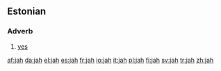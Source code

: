 {{also|Jah}}
==Estonian==

===Adverb===
{{infl|et|adverb}}

# [[yes]]

[[af:jah]]
[[da:jah]]
[[el:jah]]
[[es:jah]]
[[fr:jah]]
[[io:jah]]
[[it:jah]]
[[pl:jah]]
[[fi:jah]]
[[sv:jah]]
[[tr:jah]]
[[zh:jah]]